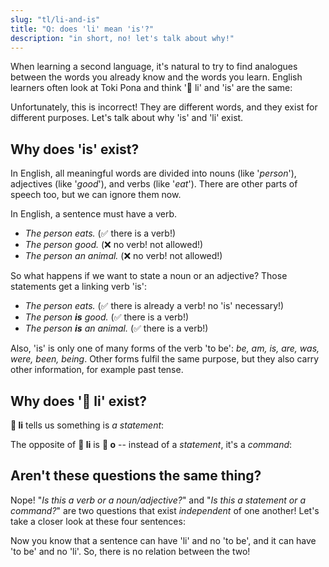 ```yaml
---
slug: "tl/li-and-is"
title: "Q: does 'li' mean 'is'?"
description: "in short, no! let's talk about why!"
---
```



When learning a second language, it's natural to try to find analogues between the words you already know and the words you learn. English learners often look at Toki Pona and think '󱤧 li' and 'is' are the same:

<List>
  <Sentence sp="󱥴<b>󱤧</b>󱥔" sl="waso <b>li</b> pona." m="The bird <b>is</b> good." />
</List>

Unfortunately, this is incorrect! They are different words, and they exist for different purposes. Let's talk about why 'is' and 'li' exist.

## Why does 'is' exist?

In English, all meaningful words are divided into nouns (like '*person*'), adjectives (like '*good*'), and verbs (like '*eat*'). There are other parts of speech too, but we can ignore them now.

In English, a sentence must have a verb.
* *The person eats.* (✅ there is a verb!)
* *The person good.* (❌ no verb! not allowed!)
* *The person an animal.* (❌ no verb! not allowed!)

So what happens if we want to state a noun or an adjective? Those statements get a linking verb 'is':

* *The person eats.* (✅ there is already a verb! no 'is' necessary!)
* *The person **is** good.* (✅ there is a verb!)
* *The person **is** an animal.* (✅ there is a verb!)

Also, 'is' is only one of many forms of the verb 'to be': *be, am, is, are, was, were, been, being*. Other forms fulfil the same purpose, but they also carry other information, for example past tense.

## Why does '󱤧 li' exist?

**󱤧 li** tells us something is *a statement*:

<List>
  <Word sl="jan li moku." m="The person eats." />
  <Word sl="jan li pona." m="The person is good." />
  <Word sl="jan li soweli." m="The person is an animal." />
</List>

The opposite of **󱤧 li** is **󱥄 o** -- instead of a *statement*, it's a *command*:

<List>
  <Word sl="jan o moku!" m="Person, eat!" />
  <Word sl="jan o pona!" m="Person, be good!" />
  <Word sl="jan o soweli!" m="Person, be an animal!" />
</List>

## Aren't these questions the same thing?

Nope! "*Is this a verb or a noun/adjective?*" and "*Is this a statement or a command?*" are two questions that exist *independent* of one another! Let's take a closer look at these four sentences:

<List>
  <Word sl="jan li moku." m="The person eats.<br />Statement → 󱤧 li. Verb → no 'to be'." />
  <Word sl="jan li pona." m="The person is good.<br />Statement → 󱤧 li. Adjective → needs 'to be'." />
  <Word sl="jan o moku!" m="Person, eat!<br />Command → 󱥄 o. Verb → no 'to be'." />
  <Word sl="jan o pona!" m="Person, be good!<br />Command → 󱥄 o. Adjective → needs 'to be'." />
</List>

Now you know that a sentence can have 'li' and no 'to be', and it can have 'to be' and no 'li'. So, there is no relation between the two!

